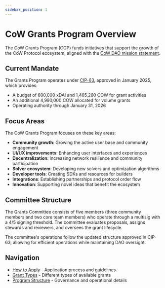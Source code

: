 ```yaml
---
sidebar_position: 1
---
```


# CoW Grants Program Overview

The CoW Grants Program (CGP) funds initiatives that support the growth of the CoW Protocol ecosystem, aligned with the [CoW DAO mission statement](/cow-dao/mission).

## Current Mandate

The Grants Program operates under [CIP-63](https://snapshot.org/#/cow.eth/proposal/0xa83e2a3e98e9e4dfb41e54efdb94824a5e0e1ec9a2a381bc978ed46ef8f33a24), approved in January 2025, which provides:

- A budget of 600,000 xDAI and 1,465,260 COW for grant activities
- An additional 4,990,000 COW allocated for volume grants
- Operating authority through January 31, 2026

## Focus Areas

The CoW Grants Program focuses on these key areas:

- **Community growth**: Growing the active user base and community engagement
- **UI/UX improvements**: Enhancing user interfaces and experiences
- **Decentralization**: Increasing network resilience and community participation
- **Solver ecosystem**: Developing new solvers and optimization algorithms
- **Developer tools**: Creating SDKs and resources for builders
- **Integrations**: Establishing partnerships and protocol order flow
- **Innovation**: Supporting novel ideas that benefit the ecosystem

## Committee Structure

The Grants Committee consists of five members (three community members and two core team members) who operate through a multisig with a 4/5 signing threshold. The committee evaluates proposals, assigns stewards and reviewers, and oversees the grant lifecycle.

The committee's operations follow the updated structure approved in CIP-63, allowing for efficient operations while maintaining DAO oversight.

## Navigation

- [How to Apply](/cow-dao/grants/how-to-apply) - Application process and guidelines
- [Grant Types](/cow-dao/grants/grant-types) - Different types of available grants
- [Program Structure](/cow-dao/grants/program-structure) - Governance and operational details
